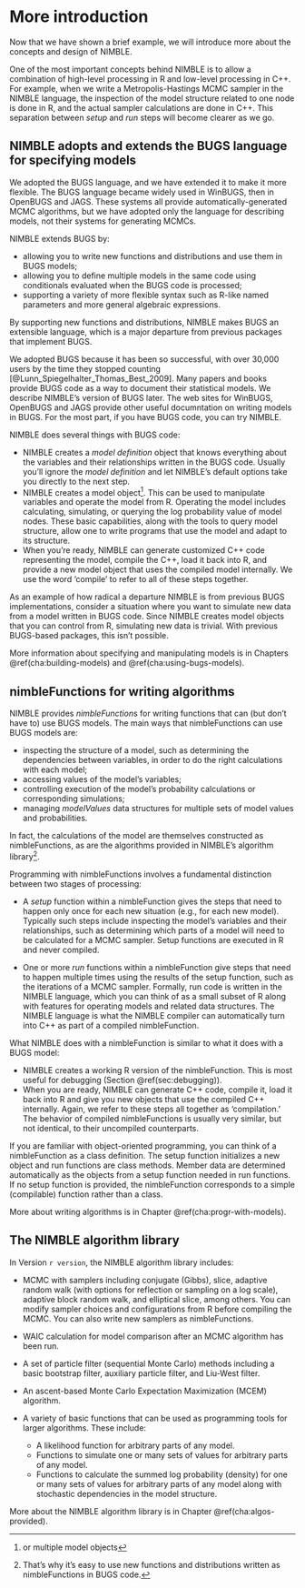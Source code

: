 <!--- % See http://yihui.name/knitr/demo/child/ for documentation on the parent/child document system of knitr -->


# More introduction

Now that we have shown a brief example, we will introduce more about
the concepts and design of NIMBLE.  

One of the most important concepts behind NIMBLE is to allow a
combination of high-level processing in R and low-level processing in
C++.  For example, when we write a Metropolis-Hastings MCMC sampler in
the NIMBLE language, the inspection of the model structure related to
one node is done in R, and the actual sampler calculations are done in
C++.  This separation between *setup* and *run* steps
will become clearer as we go.


## NIMBLE adopts and extends the BUGS language for specifying models

We adopted the BUGS language, and we have extended it to make it more
flexible. The BUGS language became widely used in WinBUGS, then in
OpenBUGS and JAGS.  These systems all provide automatically-generated
MCMC algorithms, but we have adopted only the language for describing
models, not their systems for generating MCMCs.  

NIMBLE extends BUGS by:

  * allowing you to write new functions and
distributions and use them in BUGS models;
  * allowing you to define multiple models in the same code using
  conditionals evaluated when the BUGS code is processed;
  * supporting a variety of more flexible syntax such as R-like
  named parameters and more general algebraic expressions.

By supporting new functions and distributions, NIMBLE makes BUGS an
extensible language, which is a major departure from previous
packages that implement BUGS.  

We adopted BUGS because it has been so successful, with over 30,000
users by the time they stopped counting
[@Lunn_Spiegelhalter_Thomas_Best_2009].  Many papers and books
provide BUGS code as a way to document their statistical models. We
describe NIMBLE's version of BUGS later.  The web sites for WinBUGS,
OpenBUGS and JAGS provide other useful documntation on writing models
in BUGS.  For the most part, if you have BUGS code, you can try
NIMBLE.

NIMBLE does several things with BUGS code:

  * NIMBLE creates a *model definition* object that knows
  everything about the variables and their relationships written in
  the BUGS code.  Usually you'll ignore the *model definition*
  and let NIMBLE's default options take you directly to the next step.
  * NIMBLE creates a model object^[or multiple model
    objects].  This can be used to
  manipulate variables and operate the model from R.  Operating the
  model includes calculating, simulating, or querying the log
  probability value of model nodes. These basic capabilities, along
  with the tools to query model structure, allow one to write
  programs that use the model and adapt to its structure.
  * When you're ready, NIMBLE can generate customized C++ code
  representing the model, compile the C++, load it back into R, and
  provide a new model object that uses the compiled model
  internally.  We use the word 'compile' to refer to all of these
  steps together.


As an example of how radical a departure NIMBLE is from previous BUGS
implementations, consider a situation where you want to simulate new
data from a model written in BUGS code.  Since NIMBLE creates model
objects that you can control from R, simulating new data is trivial.
With previous BUGS-based packages, this isn't possible.

More information about specifying and manipulating models is in
Chapters \@ref(cha:building-models) and \@ref(cha:using-bugs-models).

## nimbleFunctions for writing algorithms {#sec:nimble-lang-writ}

NIMBLE provides *nimbleFunction*s for writing functions that can
(but don't have to) use BUGS models.  The main ways that nimbleFunctions can use
BUGS models are:


  * inspecting the structure of a model, such as determining the
  dependencies between variables, in order to do the right
  calculations with each model;
  * accessing values of the model's variables;
  * controlling execution of the model's probability calculations
  or corresponding simulations;
  * managing *modelValues* data structures for multiple sets of
  model values and probabilities.


In fact, the calculations of the model are themselves constructed as
nimbleFunctions, as are the algorithms provided in
NIMBLE's algorithm library^[That's why it's easy to use new
  functions and distributions written as nimbleFunctions in BUGS code.].

Programming with nimbleFunctions involves a fundamental distinction
between two stages of processing:


  * A *setup* function within a nimbleFunction gives the steps
  that need to happen only once for each new situation (e.g., for each
  new model).  Typically such steps include inspecting the model's
  variables and their relationships, such as determining which parts
  of a model will need to be calculated for a MCMC sampler. Setup
  functions are executed in R and never compiled.

  * One or more *run* functions within a nimbleFunction give
  steps that need to happen multiple times using the results of the
  setup function, such as the iterations of a MCMC sampler.
  Formally, run code is written in the NIMBLE language, which you
  can think of as a small subset of R along with features for
  operating models and related data structures.  The NIMBLE language
  is what the NIMBLE compiler can automatically turn into C++ as part
  of a compiled nimbleFunction.


What NIMBLE does with a nimbleFunction is similar to what it does
with a BUGS model:

  * NIMBLE creates a working R version of the nimbleFunction.
  This is most useful for debugging (Section \@ref(sec:debugging)).
  * When you are ready, NIMBLE can generate C++ code, compile it,
  load it back into R and give you new objects that use the compiled
  C++ internally.  Again, we refer to these steps all together as 'compilation.'  The behavior of compiled nimbleFunctions is
  usually very similar, but not identical, to their uncompiled
  counterparts.


If you are familiar with object-oriented programming, you can think of
a nimbleFunction as a class definition. The setup function
initializes a new object and run functions are class methods.
Member data are determined automatically as the objects from a
setup function needed in run functions.  If no setup
function is provided, the nimbleFunction corresponds to a simple
(compilable) function rather than a class.

More about writing algorithms is in Chapter \@ref(cha:progr-with-models).

## The NIMBLE algorithm library {#sec:nimble-algor-libr}

In Version `r version`, the NIMBLE algorithm library includes:


  * MCMC with samplers including conjugate (Gibbs), slice, adaptive
  random walk (with options for reflection or sampling on a log
  scale), adaptive block random walk, and elliptical slice, among others. You can
  modify sampler choices and configurations from R before compiling
  the MCMC.  You can also write new samplers as nimbleFunctions.
  * WAIC calculation for model comparison after an MCMC algorithm has been run.
  * A set of particle filter (sequential Monte Carlo) methods
  including a basic bootstrap filter, auxiliary particle filter, and
  Liu-West filter.
  * An ascent-based Monte Carlo Expectation Maximization (MCEM)
  algorithm.
  * A variety of basic functions that can be used as programming
  tools for larger algorithms.  These include:
  
    * A likelihood function for arbitrary parts of any model.
    * Functions to simulate one or many sets of values for arbitrary
    parts of any model.
    * Functions to calculate the summed log probability (density)
    for one or many sets of values for arbitrary parts of any model
    along with stochastic dependencies in the model structure.
  


<!---  Someone (Perry?) added this comment: Add references where appropriate. Chris suggests we probably don't need refs here as we are referring to very widely-known algorithms. --> 
More about the NIMBLE algorithm library is in Chapter \@ref(cha:algos-provided).
